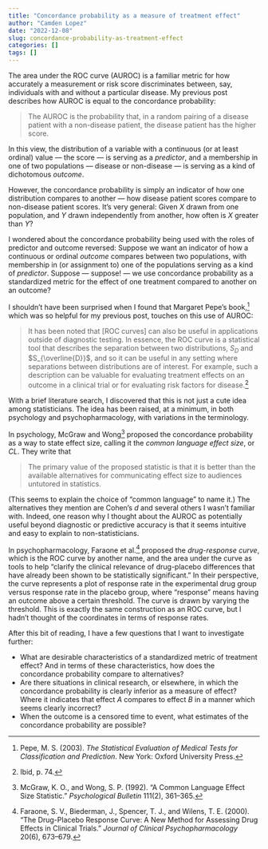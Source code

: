 ```yaml
---
title: "Concordance probability as a measure of treatment effect"
author: "Camden Lopez"
date: "2022-12-08"
slug: concordance-probability-as-treatment-effect
categories: []
tags: []
---
```


The area under the ROC curve (AUROC) is a familiar metric for how accurately a measurement or risk score discriminates between, say, individuals with and without a particular disease. My previous post describes how AUROC is equal to the concordance probability:

> The AUROC is the probability that, in a random pairing of a disease patient with a non-disease patient, the disease patient has the higher score.

In this view, the distribution of a variable with a continuous (or at least ordinal) value --- the score --- is serving as a *predictor*, and a membership in one of two populations --- disease or non-disease --- is serving as a kind of dichotomous *outcome*.

However, the concordance probability is simply an indicator of how one distribution compares to another --- how disease patient scores compare to non-disease patient scores. It's very general: Given *X* drawn from one population, and *Y* drawn independently from another, how often is *X* greater than *Y*?

I wondered about the concordance probability being used with the roles of predictor and outcome reversed: Suppose we want an indicator of how a continuous or ordinal *outcome* compares between two populations, with membership in (or assignment to) one of the populations serving as a kind of *predictor*. Suppose --- suppose! --- we use concordance probability as a standardized metric for the effect of one treatment compared to another on an outcome?

I shouldn't have been surprised when I found that Margaret Pepe's book,^[Pepe, M. S. (2003). *The Statistical Evaluation of Medical Tests for Classification and Prediction*. New York: Oxford University Press.] which was so helpful for my previous post, touches on this use of AUROC:

> It has been noted that [ROC curves] can also be useful in applications outside of diagnostic testing. In essence, the ROC curve is a statistical tool that describes the separation between two distributions, $S_D$ and $S_{\overline{D}}$, and so it can be useful in any setting where separations between distributions are of interest. For example, such a description can be valuable for evaluating treatment effects on an outcome in a clinical trial or for evaluating risk factors for disease.^[Ibid, p. 74.]

With a brief literature search, I discovered that this is not just a cute idea among statisticians. The idea has been raised, at a minimum, in both psychology and psychopharmacology, with variations in the terminology.

In psychology, McGraw and Wong^[McGraw, K. O., and Wong, S. P. (1992). "A Common Language Effect Size Statistic." *Psychological Bulletin* 111(2), 361--365.] proposed the concordance probability as a way to state effect size, calling it the *common language effect size*, or *CL*. They write that

> The primary value of the proposed statistic is that it is better than the available alternatives for communicating effect size to audiences untutored in statistics.

(This seems to explain the choice of "common language" to name it.) The alternatives they mention are Cohen's *d* and several others I wasn't familiar with. Indeed, one reason why I thought about the AUROC as potentially useful beyond diagnostic or predictive accuracy is that it seems intuitive and easy to explain to non-statisticians.

In psychopharmacology, Faraone et al.^[Faraone, S. V., Biederman, J., Spencer, T. J., and Wilens, T. E. (2000). "The Drug-Placebo Response Curve: A New Method for Assessing Drug Effects in Clinical Trials." *Journal of Clinical Psychopharmacology* 20(6), 673--679.] proposed the *drug-response curve*, which is the ROC curve by another name, and the area under the curve as tools to help "clarify the clinical relevance of drug-placebo differences that have already been shown to be statistically significant." In their perspective, the curve represents a plot of response rate in the experimental drug group versus response rate in the placebo group, where "response" means having an outcome above a certain threshold. The curve is drawn by varying the threshold. This is exactly the same construction as an ROC curve, but I hadn't thought of the coordinates in terms of response rates.

After this bit of reading, I have a few questions that I want to investigate further:

* What are desirable characteristics of a standardized metric of treatment effect? And in terms of these characteristics, how does the concordance probability compare to alternatives?
* Are there situations in clinical research, or elsewhere, in which the concordance probability is clearly inferior as a measure of effect? Where it indicates that effect *A* compares to effect *B* in a manner which seems clearly incorrect?
* When the outcome is a censored time to event, what estimates of the concordance probability are possible?
